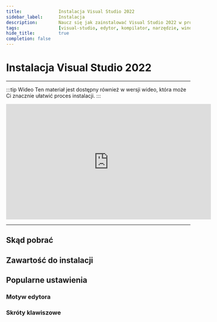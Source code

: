 ```yaml
---
title:				Instalacja Visual Studio 2022
sidebar_label:		Instalacja
description:		Naucz się jak zainstalować Visual Studio 2022 w prosty sposób.
tags:				[visual-studio, edytor, kompilator, narzędzie, windows]
hide_title:			true
completion: false
---
```



# Instalacja Visual Studio 2022

<hr/>

:::tip Wideo
Ten materiał jest dostępny również w wersji wideo, która może Ci 
znacznie ułatwić proces instalacji.
:::

<center>
<iframe
	width="560"
	height="315"
	src="https://www.youtube.com/embed/4LVVgUoLCSE"
	title="YouTube video player"
	frameBorder="0"
	allow="accelerometer; autoplay; clipboard-write; encrypted-media; gyroscope; picture-in-picture"
	allowFullScreen>
</iframe>
</center>

<hr/>

## Skąd pobrać

<ImproveSection />

## Zawartość do instalacji

<ImproveSection />

## Popularne ustawienia

<ImproveSection />

### Motyw edytora

<ImproveSection />

### Skróty klawiszowe

<ImproveSection />

